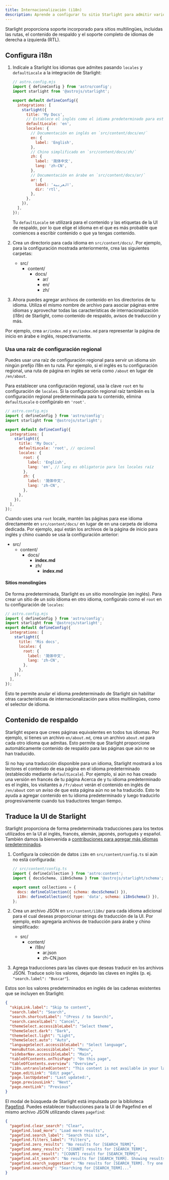 ```yaml
---
title: Internacionalización (i18n)
description: Aprende a configurar tu sitio Starlight para admitir varios idiomas.
---
```



Starlight proporciona soporte incorporado para sitios multilingües, incluidas las rutas, el contenido de respaldo y el soporte completo de idiomas de derecha a izquierda (RTL).

## Configura i18n

1. Indícale a Starlight los idiomas que admites pasando `locales` y `defaultLocale` a la integración de Starlight:

   ```js
   // astro.config.mjs
   import { defineConfig } from 'astro/config';
   import starlight from '@astrojs/starlight';

   export default defineConfig({
     integrations: [
       starlight({
         title: 'My Docs',
         // Establece el inglés como el idioma predeterminado para este sitio.
         defaultLocale: 'en',
         locales: {
           // Documentación en inglés en `src/content/docs/en/`
           en: {
             label: 'English',
           },
           // Chino simplificado en `src/content/docs/zh/`
           zh: {
             label: '简体中文',
             lang: 'zh-CN',
           },
           // Documentación en árabe en `src/content/docs/ar/`
           ar: {
             label: 'العربية',
             dir: 'rtl',
           },
         },
       }),
     ],
   });
   ```

   Tu `defaultLocale` se utilizará para el contenido y las etiquetas de la UI de respaldo, por lo que elige el idioma en el que es más probable que comiences a escribir contenido o que ya tengas contenido.

2. Crea un directorio para cada idioma en `src/content/docs/`.
   Por ejemplo, para la configuración mostrada  anteriormente, crea las siguientes carpetas:

   <FileTree>

   - src/
     - content/
       - docs/
         - ar/
         - en/
         - zh/

   </FileTree>

3. Ahora puedes agregar archivos de contenido en los directorios de tu idioma. Utiliza el mismo nombre de archivo para asociar páginas entre idiomas y aprovechar todas las características de internacionalización (i18n) de Starlight, como contenido de respaldo, avisos de traducción y más.

Por ejemplo, crea `ar/index.md` y `en/index.md` para representar la página de inicio en árabe e inglés, respectivamente.

### Usa una raíz de configuración regional

Puedes usar una raíz de configuración regional para servir un idioma sin ningún prefijo i18n en tu ruta. Por ejemplo, si el inglés es tu configuración regional, una ruta de página en inglés se vería como `/about` en lugar de `/en/about`.

Para establecer una configuración regional, usa la clave `root` en tu configuración de `locales`. Si la configuración regional raíz también es la configuración regional predeterminada para tu contenido, elimina `defaultLocale` o configúralo en `'root'`.

```js
// astro.config.mjs
import { defineConfig } from 'astro/config';
import starlight from '@astrojs/starlight';

export default defineConfig({
  integrations: [
    starlight({
      title: 'My Docs',
      defaultLocale: 'root', // opcional
      locales: {
        root: {
          label: 'English',
          lang: 'en', // lang es obligatorio para los locales raíz
        },
        zh: {
          label: '简体中文',
          lang: 'zh-CN',
        },
      },
    }),
  ],
});
```

Cuando uses una `root` locale, mantén las páginas para ese idioma directamente en `src/content/docs/` en lugar de en una carpeta de idioma dedicada. Por ejemplo, aquí están los archivos de la página de inicio para inglés y chino cuando se usa la configuración anterior:

<FileTree>

- src/
  - content/
    - docs/
      - **index.md**
      - zh/
        - **index.md**

</FileTree>

#### Sitios monolingües

De forma predeterminada, Starlight es un sitio monolingüe (en inglés). Para crear un sitio de un solo idioma en otro idioma, configúralo como el `root` en tu configuración de `locales`:

```js
// astro.config.mjs
import { defineConfig } from 'astro/config';
import starlight from '@astrojs/starlight';
export default defineConfig({
  integrations: [
    starlight({
      title: 'Mis docs',
      locales: {
        root: {
          label: '简体中文',
          lang: 'zh-CN',
        },
      },
    }),
  ],
});
```

Esto te permite anular el idioma predeterminado de Starlight sin habilitar otras características de internacionalización para sitios multilingües, como el selector de idioma.

## Contenido de respaldo

Starlight espera que crees páginas equivalentes en todos tus idiomas. Por ejemplo, si tienes un archivo `en/about.md`, crea un archivo `about.md` para cada otro idioma que admitas. Esto permite que Starlight proporcione automáticamente contenido de respaldo para las páginas que aún no se han traducido.

Si no hay una traducción disponible para un idioma, Starlight mostrará a los lectores el contenido de esa página en el idioma predeterminado (establecido mediante `defaultLocale`). Por ejemplo, si aún no has creado una versión en francés de tu página Acerca de y tu idioma predeterminado es el inglés, los visitantes a `/fr/about` verán el contenido en inglés de `/en/about` con un aviso de que esta página aún no se ha traducido. Esto te ayuda a agregar contenido en tu idioma predeterminado y luego traducirlo progresivamente cuando tus traductores tengan tiempo.

## Traduce la UI de Starlight

Starlight proporciona de forma predeterminada traducciones para los textos utilizados en la UI al inglés, francés, alemán, japonés, portugués y español. También damos la bienvenida a [contribuciones para agregar más idiomas predeterminados](https://github.com/withastro/starlight/blob/main/CONTRIBUTING.md).

1. Configura la colección de datos `i18n` en `src/content/config.ts` si aún no está configurada:

   ```js
   // src/content/config.ts
   import { defineCollection } from 'astro:content';
   import { docsSchema, i18nSchema } from '@astrojs/starlight/schema';

   export const collections = {
     docs: defineCollection({ schema: docsSchema() }),
     i18n: defineCollection({ type: 'data', schema: i18nSchema() }),
   };
   ```

2. Crea un archivo JSON en `src/content/i18n/` para cada idioma adicional para el cual deseas proporcionar strings de traducción de la UI.
   Por ejemplo, esto agregaría archivos de traducción para árabe y chino simplificado:

   <FileTree>

   - src/
     - content/
       - i18n/
         - ar.json
         - zh-CN.json

   </FileTree>

3. Agrega traducciones para las claves que deseas traducir en los archivos JSON. Traduce solo los valores, dejando las claves en inglés (p. ej. `"search.label": "Buscar"`).

Estos son los valores predeterminados en inglés de las cadenas existentes que se incluyen en Starlight:

   ```json
   {
     "skipLink.label": "Skip to content",
     "search.label": "Search",
     "search.shortcutLabel": "(Press / to Search)",
     "search.cancelLabel": "Cancel",
     "themeSelect.accessibleLabel": "Select theme",
     "themeSelect.dark": "Dark",
     "themeSelect.light": "Light",
     "themeSelect.auto": "Auto",
     "languageSelect.accessibleLabel": "Select language",
     "menuButton.accessibleLabel": "Menu",
     "sidebarNav.accessibleLabel": "Main",
     "tableOfContents.onThisPage": "On this page",
     "tableOfContents.overview": "Overview",
     "i18n.untranslatedContent": "This content is not available in your language yet.",
     "page.editLink": "Edit page",
     "page.lastUpdated": "Last updated:",
     "page.previousLink": "Next",
     "page.nextLink": "Previous"
   }
   ```


   El modal de búsqueda de Starlight está impulsada por la biblioteca [Pagefind](https://pagefind.app/).
   Puedes establecer traducciones para la UI de Pagefind en el mismo archivo JSON utilizando claves `pagefind`:

   ```json
   {
     "pagefind.clear_search": "Clear",
     "pagefind.load_more": "Load more results",
     "pagefind.search_label": "Search this site",
     "pagefind.filters_label": "Filters",
     "pagefind.zero_results": "No results for [SEARCH_TERM]",
     "pagefind.many_results": "[COUNT] results for [SEARCH_TERM]",
     "pagefind.one_result": "[COUNT] result for [SEARCH_TERM]",
     "pagefind.alt_search": "No results for [SEARCH_TERM]. Showing results for [DIFFERENT_TERM] instead",
     "pagefind.search_suggestion": "No results for [SEARCH_TERM]. Try one of the following searches:",
     "pagefind.searching": "Searching for [SEARCH_TERM]..."
   }
   ```
